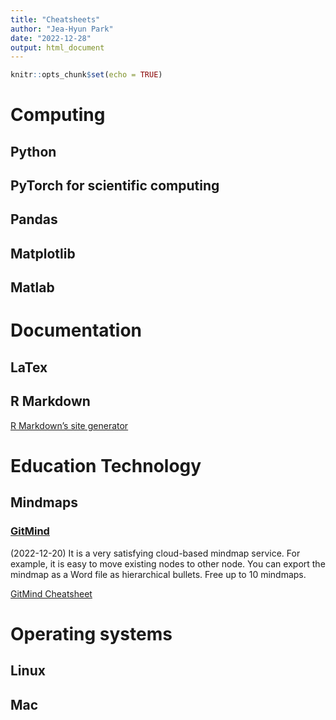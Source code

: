 ```yaml
---
title: "Cheatsheets"
author: "Jea-Hyun Park"
date: "2022-12-28"
output: html_document
---
```


```r
knitr::opts_chunk$set(echo = TRUE)
```
# Computing

## Python

## PyTorch for scientific computing

## Pandas

## Matplotlib

## Matlab

# Documentation

## LaTex

## R Markdown

[R Markdown's site generator](https://bookdown.org/yihui/rmarkdown/rmarkdown-site.html)

# Education Technology 

## Mindmaps
### [GitMind](https://gitmind.com) 
 (2022-12-20) It is a very satisfying cloud-based mindmap service. For example, it is easy to move existing nodes to other node. You can export the mindmap as a Word file as hierarchical bullets. Free up to 10 mindmaps. 
 
 [GitMind Cheatsheet](https://gitmind.com/faq/how-to-use-gitmind.html)
 

# Operating systems

## Linux

## Mac
